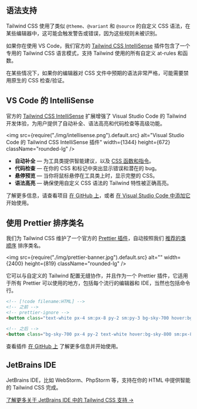 

## 语法支持

Tailwind CSS 使用了类似 `@theme`、`@variant` 和 `@source` 的自定义 CSS 语法，在某些编辑器中，这可能会触发警告或错误，因为这些规则未被识别。

如果你在使用 VS Code，我们官方的 [Tailwind CSS IntelliSense](https://marketplace.visualstudio.com/items?itemName=bradlc.vscode-tailwindcss) 插件包含了一个专用的 Tailwind CSS 语言模式，支持 Tailwind 使用的所有自定义 at-rules 和函数。

在某些情况下，如果你的编辑器对 CSS 文件中预期的语法非常严格，可能需要禁用原生的 CSS 检查/验证。

## VS Code 的 IntelliSense

官方的 [Tailwind CSS IntelliSense](https://marketplace.visualstudio.com/items?itemName=bradlc.vscode-tailwindcss) 扩展增强了 Visual Studio Code 的 Tailwind 开发体验，为用户提供了自动补全、语法高亮和代码检查等高级功能。

<img
  src={require("./img/intellisense.png").default.src}
  alt="Visual Studio Code 的 Tailwind CSS IntelliSense 插件"
  width={1344}
  height={672}
  className="rounded-lg"
/>

- **自动补全** — 为工具类提供智能建议，以及 [CSS 函数和指令](/docs/functions-and-directives)。
- **代码检查** — 在你的 CSS 和标记中突出显示错误和潜在的 bug。
- **悬停预览** — 当你将鼠标悬停在工具类上时，显示完整的 CSS。
- **语法高亮** — 确保使用自定义 CSS 语法的 Tailwind 特性被正确高亮。

了解更多信息，请查看项目 [在 GitHub 上](https://github.com/tailwindcss/intellisense)，或者 [在 Visual Studio Code 中添加它](vscode:extension/bradlc.vscode-tailwindcss) 开始使用。

## 使用 Prettier 排序类名

我们为 Tailwind CSS 维护了一个官方的 [Prettier 插件](https://github.com/tailwindlabs/prettier-plugin-tailwindcss)，自动按照我们 [推荐的类顺序](/blog/automatic-class-sorting-with-prettier#how-classes-are-sorted) 排序类名。

<img src={require("./img/prettier-banner.jpg").default.src} alt="" width={2400} height={819} className="rounded-lg" />

它可以与自定义的 Tailwind 配置无缝协作，并且作为一个 Prettier 插件，它适用于所有 Prettier 可以使用的地方，包括每个流行的编辑器和 IDE，当然也包括命令行。

```html
<!-- [!code filename:HTML] -->
<!-- 之前 -->
<!-- prettier-ignore -->
<button class="text-white px-4 sm:px-8 py-2 sm:py-3 bg-sky-700 hover:bg-sky-800">提交</button>

<!-- 之后 -->
<button class="bg-sky-700 px-4 py-2 text-white hover:bg-sky-800 sm:px-8 sm:py-3">提交</button>
```

查看插件 [在 GitHub 上](https://github.com/tailwindlabs/prettier-plugin-tailwindcss) 了解更多信息并开始使用。

## JetBrains IDE

JetBrains IDE，比如 WebStorm、PhpStorm 等，支持在你的 HTML 中提供智能的 Tailwind CSS 完成。

[了解更多关于 JetBrains IDE 中的 Tailwind CSS 支持 &rarr;](https://www.jetbrains.com/help/webstorm/tailwind-css.html)